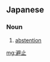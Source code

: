 ==Japanese==
{{ja-kanjitab|避|止}}
{{ja-see-also|避止する}}

===Noun===
{{ja-noun|ひし}}
# [[abstention]]

[[mg:避止]]